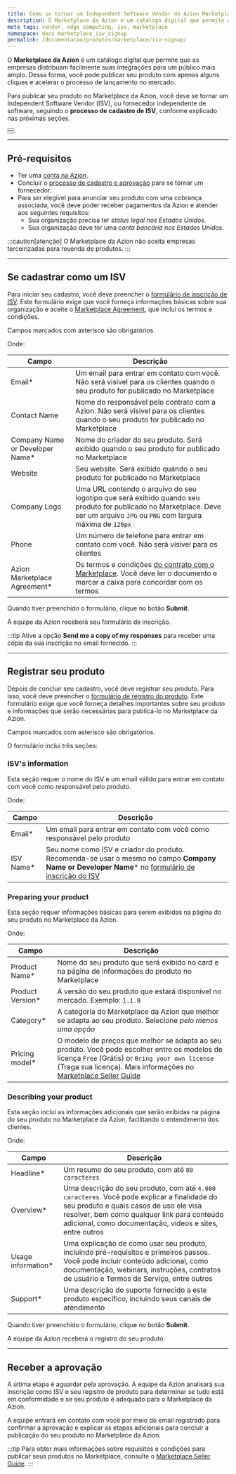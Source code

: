 ```yaml
---
title: Como se tornar um Independent Software Vendor do Azion Marketplace
description: O Marketplace da Azion é um catálogo digital que permite que as empresas distribuam facilmente suas integrações para um público mais amplo.
meta_tags: vendor, edge computing, isv, marketplace
namespace: docs_marketplace_isv_signup
permalink: /documentacao/produtos/marketplace/isv-signup/
---
```


O **Marketplace da Azion** é um catálogo digital que permite que as empresas distribuam facilmente suas integrações para um público mais amplo. Dessa forma, você pode publicar seu produto com apenas alguns cliques e acelerar o processo de lançamento no mercado.

Para publicar seu produto no Marketplace da Azion, você deve se tornar um Independent Software Vendor (ISV), ou fornecedor independente de software, seguindo o **processo de cadastro de ISV**, conforme explicado nas próximas seções.

<Button href="/pt-br/documentacao/produtos/marketplace/" text="Saiba mais sobre o Marketplace da Azion" variant="secondary">

</Button>
<br/>
<Button href="/pt-br/documentacao/produtos/marketplace/marketplace-seller-guide/" text="Consulte o Marketplace Seller Guide" variant="secondary">

</Button>

---

## Pré-requisitos

- Ter uma [conta na Azion](/pt-br/documentacao/produtos/contas/criar-uma-conta/).
- Concluir o [processo de cadastro e aprovação](#se-cadastrar-como-um-isv) para se tornar um fornecedor.
- Para ser elegível para anunciar seu produto com uma cobrança associada, você deve poder receber pagamentos da Azion e atender aos seguintes requisitos:
   - Sua organização precisa ter *status legal nos Estados Unidos*.
   - Sua organização deve ter uma *conta bancária nos Estados Unidos*.

:::caution[atenção]
O​⁠ ​Marketplace da​ Azion não aceita empresas terceirizadas para revenda de produtos.
:::

---

## Se cadastrar como um ISV

Para iniciar seu cadastro, você deve preencher o [formulário de inscrição de ISV](https://docs.google.com/forms/d/e/1FAIpQLScrOc_FyjVC11VFbVgDjuh6THh2jJs0-I8vduW0nZSCDGEPIg/viewform). Este formulário exige que você forneça informações básicas sobre sua organização e aceite o [Marketplace Agreement](/en/documentation/agreements/marketplace/marketplace-agreement/), que inclui os termos e condições.

Campos marcados com asterisco são obrigatórios.

Onde:

| Campo | Descrição |
| --- | --- |
| Email* | Um email para entrar em contato com você. Não será visível para os clientes quando o seu produto for publicado no Marketplace |
| Contact Name | Nome do responsável pelo contrato com a Azion. Não será visível para os clientes quando o seu produto for publicado no Marketplace |
| Company Name or Developer Name* | Nome do criador do seu produto. Será exibido quando o seu produto for publicado no Marketplace |
| Website | Seu website. Será exibido quando o seu produto for publicado no Marketplace |
| Company Logo | Uma URL contendo o arquivo do seu logotipo que será exibido quando seu produto for publicado no Marketplace. Deve ser um arquivo `JPG` ou `PNG` com largura máxima de `120px` |
| Phone | Um número de telefone para entrar em contato com você. Não será visível para os clientes |
| Azion Marketplace Agreement* | Os termos e condições [do contrato com o Marketplace](/en/documentation/agreements/marketplace/marketplace-agreement/). Você deve ler o documento e marcar a caixa para concordar com os termos |

Quando tiver preenchido o formulário, clique no botão **Submit**.

A equipe da Azion receberá seu formulário de inscrição.

:::tip
Ative a opção **Send me a copy of my responses** para receber uma cópia da sua inscrição no email fornecido.
:::

---

## Registrar seu produto

Depois de concluir seu cadastro, você deve registrar seu produto. Para isso, você deve preencher o [formulário de registro do produto](https://docs.google.com/forms/d/e/1FAIpQLSeoTbF2Qifr7qqHjoaxv9ujFB1Ak4xg6wqV0WfZfpBrpkQ12A/viewform). Este formulário exige que você forneça detalhes importantes sobre seu produto e informações que serão necessárias para publicá-lo no Marketplace da Azion.

Campos marcados com asterisco são obrigatórios.

O formulário inclui três seções:

### ISV's information

Esta seção requer o nome do ISV e um email válido para entrar em contato com você como responsável pelo produto.

Onde:

| Campo | Descrição |
| --- | --- |
| Email* | Um email para entrar em contato com você como responsável pelo produto |
| ISV Name* | Seu nome como ISV e criador do produto. Recomenda-se usar o mesmo no campo **Company Name or Developer Name*** no [formulário de inscrição do ISV](#se-cadastrar-como-um-isv) |

### Preparing your product

Esta seção requer informações básicas para serem exibidas na página do seu produto no Marketplace da Azion.

Onde:

| Campo | Descrição |
| --- | --- |
| Product Name* | Nome do seu produto que será exibido no card e na página de informações do produto no Marketplace |
| Product Version* | A versão do seu produto que estará disponível no mercado. Exemplo: `1.1.0` |
| Category* | A categoria do Marketplace da Azion que melhor se adapta ao seu produto. Selecione *pelo menos uma opção* |
| Pricing model* | O modelo de preços que melhor se adapta ao seu produto. Você pode escolher entre os modelos de licença `Free` (Grátis) or `Bring your own license` (Traga sua licença). Mais informações no [Marketplace Seller Guide](/pt-br/documentacao/produtos/marketplace/marketplace-seller-guide/) |

### Describing your product

Esta seção inclui as informações adicionais que serão exibidas na página do seu produto no Marketplace da Azion, facilitando o entendimento dos clientes.

Onde:

| Campo | Descrição |
| --- | --- |
| Headline* | Um resumo do seu produto, com até `80 caracteres` |
| Overview* | Uma descrição do seu produto, com até `4.000 caracteres`. Você pode explicar a finalidade do seu produto e quais casos de uso ele visa resolver, bem como qualquer link para conteúdo adicional, como documentação, vídeos e sites, entre outros |
| Usage information* | Uma explicação de como usar seu produto, incluindo pré-requisitos e primeiros passos. Você pode incluir conteúdo adicional, como documentação, webinars, instruções, contratos de usuário e Termos de Serviço, entre outros |
| Support* | Uma descrição do suporte fornecido a este produto específico, incluindo seus canais de atendimento |

Quando tiver preenchido o formulário, clique no botão **Submit**.

A equipe da Azion receberá o registro do seu produto.

---

## Receber a aprovação

A última etapa é aguardar pela aprovação. A equipe da Azion analisará sua inscrição como ISV e seu registro de produto para determinar se tudo está em conformidade e se seu produto é adequado para o Marketplace da Azion.

A equipe entrará em contato com você por meio do email registrado para confirmar a aprovação e explicar as etapas adicionais para concluir a publicação do seu produto no Marketplace da Azion.

:::tip
Para obter mais informações sobre requisitos e condições para publicar seus produtos no Marketplace, consulte o [Marketplace Seller Guide](/pt-br/documentacao/produtos/marketplace/marketplace-seller-guide/).
:::


